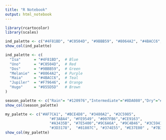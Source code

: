---
title: "R Notebook"
output: html_notebook
---


```{r}
library(rcartocolor)
library(scales)
```

```{r}
ind_palette <- c("#4F81BD", "#C0504D", "#9BBB59", "#8064A2", "#4BACC6", "#F79646","#855D5D")
show_col(ind_palette)

ind_palette <- c(
  "Isa"      = "#4F81BD",  # Blue
  "Uno"      = "#C0504D",  # Red
  "Dos"      = "#9BBB59",  # Green
  "Melanie"  = "#8064A2",  # Purple
  "Maia"     = "#4BACC6",  # Teal
  "Jupiler"  = "#F79646",  # Orange
  "Hugo"     = "#855D5D"   # Brown
)

season_palette <- c("Rain"= "#120976","Intermediate"="#8DA080","Dry"="#DAA520" )
show_col(season_palette)
```

```{r}
my_palette <- c("#AF7CA1", "#BCE4D8", "#3480A2", "#2C5985",
                    "#F3ABA4", "#FE9549", "#007FB6","#CE9163",
                    "#A3435B", "#7E5400","#9C6A6A", "#9C4B46", "#3C5941",
                    "#3D3178",  "#81807C", "#374E55", "#E37E00" , "#7B3014")
show_col(my_palette)
```

